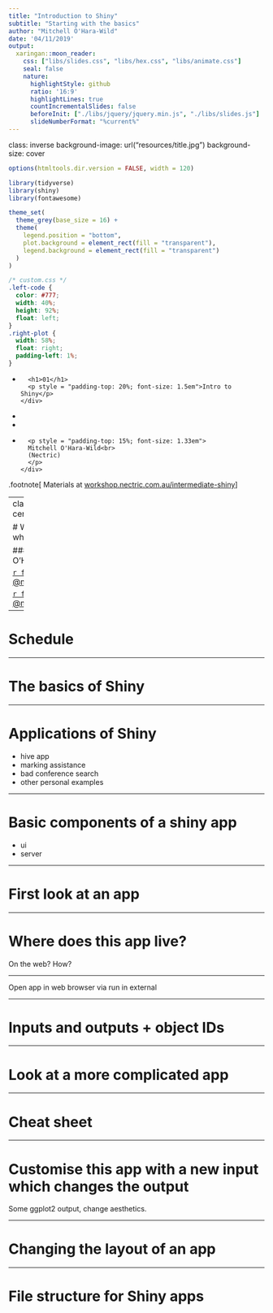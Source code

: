 ```yaml
---
title: "Introduction to Shiny"
subtitle: "Starting with the basics"
author: "Mitchell O'Hara-Wild"
date: '04/11/2019'
output:
  xaringan::moon_reader:
    css: ["libs/slides.css", "libs/hex.css", "libs/animate.css"]
    seal: false
    nature:
      highlightStyle: github
      ratio: '16:9'
      highlightLines: true
      countIncrementalSlides: false 
      beforeInit: ["./libs/jquery/jquery.min.js", "./libs/slides.js"]
      slideNumberFormat: "%current%"
---
```

class: inverse
background-image: url("resources/title.jpg")
background-size: cover

```r
options(htmltools.dir.version = FALSE, width = 120)

library(tidyverse)
library(shiny)
library(fontawesome)

theme_set(
  theme_grey(base_size = 16) +
  theme(
    legend.position = "bottom",
    plot.background = element_rect(fill = "transparent"),
    legend.background = element_rect(fill = "transparent")
  )
)
```


```css
/* custom.css */
.left-code {
  color: #777;
  width: 40%;
  height: 92%;
  float: left;
}
.right-plot {
  width: 58%;
  float: right;
  padding-left: 1%;
}
```

<ul class="hextile clr">
	<li>
    <div>
      <h1>01</h1>
      <p style = "padding-top: 20%; font-size: 1.5em">Intro to Shiny</p>
    </div>
  </li>
  <li>
    <img src="resources/shiny.svg" alt=""/>
  </li>
  <li></li>
  </li>
  <li>
    <div>
      <p style = "padding-top: 15%; font-size: 1.33em">
      Mitchell O'Hara‑Wild<br>
      (Nectric)
      </p>
    </div>
  </li>
</ul>

.footnote[
Materials at [workshop.nectric.com.au/intermediate-shiny](https://workshop.nectric.com.au/intermediate-shiny)
]

---
class: middle, center

# Welcome, whoami?

### Mitchell O'Hara-Wild

[`r fa("github")` @mitchelloharawild](https://github.com/mitchelloharawild)

[`r fa("twitter")` @mitchoharawild](https://twitter.com/mitchoharawild)

---

# Schedule


---

# The basics of Shiny

---

# Applications of Shiny

- hive app
- marking assistance
- bad conference search
- other personal examples

---

# Basic components of a shiny app

- ui
- server

---

# First look at an app

---

# Where does this app live?

On the web? How?

---

Open app in web browser via run in external

---

# Inputs and outputs + object IDs

---

# Look at a more complicated app

---

# Cheat sheet

---

# Customise this app with a new input which changes the output

Some ggplot2 output, change aesthetics.

---

# Changing the layout of an app

---

# File structure for Shiny apps
